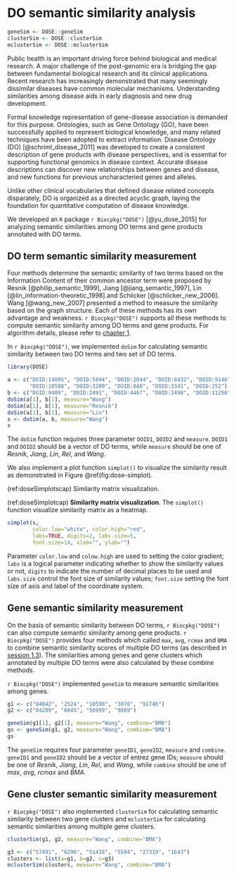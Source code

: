 # DO semantic similarity analysis {#DOSE-semantic-similarity}


```r
geneSim <- DOSE::geneSim
clusterSim <- DOSE::clusterSim
mclusterSim <- DOSE::mclusterSim
```


Public health is an important driving force behind biological and medical research.
A major challenge of the post-genomic era is bridging the gap between fundamental biological research and its clinical applications.
Recent research has increasingly demonstrated that many seemingly dissimilar diseases have common molecular mechanisms.
Understanding similarities among disease aids in early diagnosis and new drug development.


Formal knowledge representation of gene-disease association is demanded for this purpose.
Ontologies, such as Gene Ontology (GO), have been successfully applied to represent biological knowledge, and many related techniques have been adopted to extract information.
Disease Ontology (DO) [@schriml_disease_2011] was developed to create a consistent description of gene products with disease perspectives, and is essential for supporting functional genomics in disease context.
Accurate disease descriptions can discover new relationships between genes and disease, and new functions for previous uncharacteried genes and alleles.


Unlike other clinical vocabularies that defined disease related concepts disparately, DO is organized as a directed acyclic graph, laying the foundation for quantitative computation of disease knowledge.

We developed an `R` package `r Biocpkg("DOSE")` [@yu_dose_2015] for analyzing semantic similarities among DO terms and gene products annotated with DO terms.


## DO term semantic similarity measurement {#do-semantic-similarity}

Four methods determine the semantic similarity of two terms based on the Information Content of their common ancestor term were proposed by Resnik [@philip_semantic_1999], Jiang [@jiang_semantic_1997], Lin [@lin_information-theoretic_1998] and Schlicker [@schlicker_new_2006]. Wang [@wang_new_2007] presented a method to measure the similarity based on the graph structure. Each of these methods has its own advantage and weakness. `r Biocpkg("DOSE")` supports all these methods to compute semantic similarity among DO terms and gene products. For algorithm details, please refer to [chapter 1](#semantic-similarity-overview).


In `r Biocpkg("DOSE")`, we implemented `doSim` for calculating semantic similarity between two DO terms and two set of DO terms.

```r
library(DOSE)

a <- c("DOID:14095", "DOID:5844", "DOID:2044", "DOID:8432", "DOID:9146",
       "DOID:10588", "DOID:3209", "DOID:848", "DOID:3341", "DOID:252")
b <- c("DOID:9409", "DOID:2491", "DOID:4467", "DOID:3498", "DOID:11256")
doSim(a[1], b[1], measure="Wang")
doSim(a[1], b[1], measure="Resnik")
doSim(a[1], b[1], measure="Lin")
s <- doSim(a, b, measure="Wang")
s
```

The `doSim` function requires three parameter `DOID1`, `DOID2` and `measure`. `DOID1` and `DOID2` should be a vector of DO terms, while `measure` should be one of _Resnik_, _Jiang_, _Lin_, _Rel_, and _Wang_.


We also implement a plot function `simplot()` to visualize the similarity result as demonstrated in Figure \@ref(fig:dose-simplot).



(ref:doseSimplotscap) Similarity matrix visualization.

(ref:doseSimplotcap) **Similarity matrix visualization**. The `simplot()` function visualize similarity matrix as a heatmap.


```r

simplot(s,
        color.low="white", color.high="red",
        labs=TRUE, digits=2, labs.size=5,
        font.size=14, xlab="", ylab="")
```

Parameter `color.low` and `colow.high` are used to setting the color gradient; `labs` is a logical parameter indicating whether to show the similarity values or not, `digits` to indicate the number of decimal places to be used and `labs.size` control the font size of similarity values; `font.size` setting the font size of axis and label of the coordinate system.


## Gene semantic similarity measurement {#gene-do-semantic-similarity}

On the basis of semantic similarity between DO terms, `r Biocpkg("DOSE")` can also compute semantic similarity among gene products. `r Biocpkg("DOSE")` provides four methods which called `max`, `avg`, `rcmax` and `BMA` to combine semantic similarity scores of multiple DO terms (as described in [session 1.3](combine-methods)). The similarities among genes and gene clusters which annotated by multiple DO terms were also calculated by these combine methods. 


`r Biocpkg("DOSE")` implemented `geneSim` to measure semantic similarities among genes.

```r
g1 <- c("84842", "2524", "10590", "3070", "91746")
g2 <- c("84289", "6045", "56999", "9869")

geneSim(g1[1], g2[1], measure="Wang", combine="BMA")
gs <- geneSim(g1, g2, measure="Wang", combine="BMA")
gs
```

The `geneSim` requires four parameter `geneID1`, `geneID2`, `measure` and `combine`. `geneID1` and `geneID2` should be a vector of entrez gene IDs; `measure` should be one of _Resnik_, _Jiang_, _Lin_, _Rel_, and _Wang_, while `combine` should be one of _max_, _avg_, _rcmax_ and _BMA_.


## Gene cluster semantic similarity measurement {#gene-cluster-do-semantic-similarity}

`r Biocpkg("DOSE")` also implemented `clusterSim` for calculating semantic similarity between two gene clusters and `mclusterSim` for calculating semantic similarities among multiple gene clusters.

```r
clusterSim(g1, g2, measure="Wang", combine="BMA")
```

```r
g3 <- c("57491", "6296", "51438", "5504", "27319", "1643")
clusters <- list(a=g1, b=g2, c=g3)
mclusterSim(clusters, measure="Wang", combine="BMA")
```

<!--

# GO semantic similarity calculation

GO Semantic similarity can be calculated by `r Biocpkg("GOSemSim")`[@yu2010].

We have developed another package `r Biocpkg("GOSemSim")`[@yu2010] to explore the functional similarity at GO perspective, including molecular function (MF), biological process (BP) and cellular component (CC).


# MeSH semantic analysis

MeSH (Medical Subject Headings) is the NLM controlled vocabulary used
to manually index articles for MEDLINE/PubMed. `r Biocpkg("meshes")`
supports enrichment (hypergeometric test and GSEA) and semantic
similarity analyses for more than 70 species.

-->
